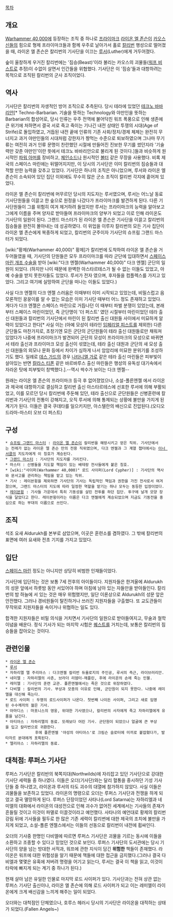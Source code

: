 {{{+1 '''The Order'''}}}

[[목차]]

== 개요 ==
[[Warhammer 40,000]]에 등장하는 조직 중 하나로 [[프라이마크]] [[라이온 엘 존슨]]이 [[카오스 신]]들의 힘으로 형제 프라이마크들과 함께 우주로 날아가서 홀로 [[칼리번]] 행성으로 떨어졌을 때, 라이온 엘 존슨은 칼리번의 기사단을 이끄는 [[루서]](Luther)에게 거두어졌다.

숲이 울창하게 우거진 칼리번에는 '짐승(Beast)'이라 불리는 카오스의 괴물들([[워프 비스트]]로 추정)이 수없이 살면서 인간들을 위협했다. 기사단은 이 '짐승'들과 대항하려는 목적으로 조직된 칼리번의 군사 조직이었다.

== 역사 ==
기사단은 칼리번의 자생적인 방어 조직으로 추측된다. 당시 테라에 있었던 [[테크노 바바리안]][* Techno-Barbarian. 기술을 뜻하는 Technology와 야만인을 뜻하는 Barbarian의 합성어로, 당시 인류는 우주 전역에 불어닥친 워프 폭풍으로 인해 생존에 큰 위기에 처하면서 결국 서로 죽고 죽이는 기나긴 내전 상태인 투쟁의 시대(Age of Strife)로 돌입하였고, 거듭된 내전 끝에 인류의 기존 사회/정치/경제 체제는 완전히 무너지고 과거 야만인들의 시대처럼 강한자가 짱먹는 수준으로 퇴보하였으며 그나마 무기류는 여전히 과거 인류 문명이 찬란했던 시절에 만들어진 진보한 무기를 썼던지라 '기술력만 갖춘 야만인'이란 뜻에서 테크노 바바리안으로 불리게 된 것이다.]들과 비슷하게 원시적인 [[파워 아머]]를 장비하고, [[체인소드]]나 원시적인 [[볼터]] 같은 무장을 사용했다. 비록 제국의 스페이스 마린에는 뒤떨어지지만, 이 당시의 기사단은 이미 칼리번의 짐승들과 대적할 만한 능력을 갖추고 있었다. 기사단은 하나의 조직은 아니었으며, 루서와 라이온 엘 존슨이 소속되어 있던 집단 이외에도 무수히 많은 군소 조직이 칼리번 각지에 흩어져 있었다.

라이온 엘 존슨이 칼리번에 머무르던 당시의 지도자는 루서였으며, 루서는 어느날 동료 기사단원들을 이끌고 한 숲으로 원정을 나갔다가 프라이마크를 발견하게 된다. 다른 기사단원들이 그를 위험히 여겨 제거하려 들었지만 루서는 프라이마크의 능력을 알아보고 그에게 이름을 주며 양자로 받아들여 프라이마크의 양부가 되었고 이로 인해 라이온도 기사단의 일원이 된다. 그랜드 마스터가 된 라이온 엘 존슨은 기사단을 이끌고 칼리번의 짐승들을 완전히 몰아내는 데 성공하였다. 이 위업을 이루자 칼리번의 모든 기사 집단이 라이온 엘 존슨에게 복종하게 되었고, 칼리번의 군주이자 기사단의 슈프림 그랜드 마스터가 되었다.

[wiki:"황제(Warhammer 40,000)" 황제]가 칼리번에 도착하여 라이온 엘 존슨을 거두어들였을 때, 기사단의 단원들은 모두 프라이마크를 따라 군단에 입대하면서 [[스페이스 마린 개조 수술]]을 받아 [wiki:"다크 엔젤(Warhammer 40,000)" 다크 엔젤] 군단의 일원이 되었다. (하지만 나이 때문에 완벽한 아스타르테스가 될 수 없는 이들도 있었고, 아예 수술을 받지 못한자들도 있었다. 루서가 전자 였으며, 후자들을 컴플렉스를 가지고 있었다. 그리고 여기에 실망하여 군단을 떠나는 이들도 있었다.)

사실 다크 엔젤의 다크 엔젤 스러움은 이때부터 이미 시작되고 있었는데, 비밀스럽고 음모론적인 꿍꿍이를 알 수 없는 모습은 이미 기사단 때부터 어느 정도 존재하고 있었다. 게다가 다크 엔젤은 스페이스 마린으로 거듭나던 이 때부터 파벌 분쟁이 있었는데, 본래부터 스페이스 마린이었던, 즉 군단명이 '더 퍼스트' 였던 시절부터 마린이었던 테라 출신 대원들과 칼리번의 기사단에서 마린이 된 칼리번 출신 대원들 사이에서 미묘하게 알력이 있었다고 한다[* 사실 이는 (아예 모성이 테라인 [[임페리얼 피스트]]를 제외한) 다른 군단들도 마찬가지로, 초창기엔 모든 군단의 군단원들이 테라 출신 대원들로만 채워져 있었다가 나중에 프라이마크가 발견되어 군단의 모성이 프라이마크의 모성으로 바뀌면서 테라 출신과 프라이마크 모성 출신이 섞였는데, 테라 출신 대원과 군단의 새 모성 출신 대원들의 외모나 문화 등에서 차이가 심하게 나서 암암리에 미묘한 분위기를 조성하기도 했다. 일례로 [[데스 가드]]의 경우 [[나타니엘 가로]] 같은 테라 출신 마린들은 피부빛이 살아있는 반면 [[타이퍼스|칼라스 티폰]] 같은 바르바루스 출신 마린들은 행성의 유독성 대기속에서 자라온 탓에 피부빛이 창백했다.].--역시 싹수가 보이는 다크 엔젤--

원래는 라이온 엘 존슨의 프라이마크 등극 후 없어졌었으나, 소설-폴른엔젤 에서 라이온과 제국에 대항하기로 결심하고 칼리번 출신 아스타르테스에 선포한 루서에 의해 부활되었고, 이를 모르던 당시 칼리번에 주둔해 있던, 테라 출신으로 군단원들은  신병훈련에 칼리번과 기사단의 전통이 강해지고, 오직 루서에 의해 통제되는 상황에 불만을 가지게 된 계기가 된다. 이들은 결국 쿠데타를 일으키지만, 아스텔란의 배신으로 진압된다.(오디오드라마-마스터 오브 더 퍼스트)

== 구성 ==
 * [[슈프림 그랜드 마스터]] : [[라이온 엘 존슨]]이 칼리번을 해방시키고 얻은 직위. 기사단에서는 전례가 없는 라이온 엘 존슨 만의 전용 직위였으며, 다크 엔젤과 그 계열 챕터에서는 [[이너 서클]]의 지도자에게 이 칭호가 계승된다.
 * [[그랜드 마스터]] : 기사단의 지도자를 가리킨다.
 * 마스터 : 신병들을 지도할 책임이 있는 베테랑 전사들에게 붙은 칭호.
 * [wiki:"사이퍼(Warhammer 40,000)" 로드 사이퍼(Lord Cypher)] : 기사단의 역사와 문서고를 관리하는 책임을 맡고 있는 직위.
 * 기사 : 레이븐윙을 제외하면 기사단의 기사는 독립적인 책임과 권한을 가진 전사로서 여겨졌으며, 그랜드 마스터의 지도에 따라 일정한 역할을 맡기는 하나 모두는 동등한 입장이었다.
 * [[레이븐윙]] : 기사들 가운데서 특히 기동성을 살린 전투를 하던 집단. 투구에 날개 모양 장식을 달았다고 한다. 레이븐윙이라는 이름은 다크 엔젤에게 계승되었으며 지금도 기동전을 중심으로 하는 부대의 이름으로 쓰인다.
== 조직 ==
석조 요새 Aldurukh를 본부로 삼았으며, 이곳은 훈련소를 겸하였다. 그 밖에 칼리번의 표면에 여러 요새와 전초 기지를 가지고 있었다.

== 입단 ==
[[스페이스 마린]] 정도는 아니지만 상당히 비범한 인재들이었다.

기사단에 입단하는 것은 보통 7세 전후의 아이들이다. 지원자들은 한겨울에 Aldurukh의 성문 앞에서 하룻밤 동안 서있어야 하며 아침에 남아 있는 자들만을 받아들인다. 칼리번의 밤 하늘에 서 있는 것은 매우 위험했지만, 일단 이론상으로 Aldurukh의 성문 앞은 안전했다. 그러나 경비원들이 탈진하거나 쓰러진 지원자들을 구출했다. 또 교도관들이 무작위로 지원자들을 속이거나 위협하는 일도 있다.

합격한 지원자들은 비밀 의식을 거치면서 기사단의 일원으로 받아들여지고, 무술과 철학 이념을 배운다. 정식 기사가 되는 마지막 시험은 [[퀘스트]]를 거치는데, 보통은 칼리번의 짐승들을 잡아오는 것이다.

== 관련인물 ==

 * [[라이온 엘 존슨]]
 * [[루서]]
 * 자하리엘 엘 주리아스 : 다크엔젤 칼리번 듀올로지의 주인공, 루서의 측근, 라이브러리안.
 * 네미엘 : 자하리엘의 사촌, 브라더 리뎀터-채플린, 후에 라이온의 손에 죽는 인물.
 * 레미엘 : 기사단의 훈련 교관. 폴른엔젤에서는 죽은 것으로 위장하였다.
 * 다비엘 : 칼리번의 기사. 부상과 모종의 이유로 인해, 군단원이 되지 못한다. 나중에 레미엘을 대신해 죽는다.
 * 로드 사이퍼 : 두명의 로드사이퍼가 나온다. 첫번째 나이든 사이퍼, 그리고 새로 임명된 수수께끼의 젊은 기사.
 * 아마디스 : 마포니스의 영웅, 위대한 기사였으나, 칼리번의 사자에게 죽고 자하리엘에게 유품을 남긴다. 
 * 아티아스 : 자하리엘의 동료. 또래보다 어린 기사. 군단원이 되었으나 얼굴에 큰 부상을 입고 칼리번으로 귀환한다.
              후에 폴른엔젤 '야성의 아티아스'로 크림슨 슬로터에 미끼로 붙잡혔다가, 발타자르 분대에게 포획된다.
 * 엘리아스 : 자하리엘의 동료.


== 대척점: 루퍼스 기사단 ==

루퍼스 기사단은 칼리반의 북쪽지대(Northwilds)에 자리잡고 있던 기사단으로 강대한 기사단 세력들 중 하나였다. 이들은 오더(기사단)와는 달리 혈통을 중시하던 기성 기사단들 중 하나였고, 라이온과 루서의 타도 괴수의 대열에 참가하지 않았다. 사실 이들은 괴물들을 보존하고 있었다. 라이온의 명령으로 오더는 루퍼스 기사단과 전쟁을 하게 되었고 결국 멸망하게 된다.
루퍼스 단장이었던 사타나(Lord Satarna)는 자하리엘과 네미엘의 대화에서 라이온의 대성전으로 인해 괴수가 없어진 세계에서는 기사들의 존재가 흔들릴 것이고 이것이 파멸로 이끌것이라고 예언했다.
사타나의 예언대로 황제의 칼리번 강림 뒤에 기사들을 필두로 한 많은 기존 세력이 칼리번에 대한 제국의 조치에 불만을 가지게 되었고, 소설-폴른 엔젤스에서는 이들의 선동으로 칼리번이 내전에 휩싸인다.

오더의 기사중 한명인 다비엘에 따르면 루퍼스 기사단은 괴물을 기르는 동시에 이들을 소환하고 조종할 수 있다고 믿었던 것으로 보인다. 루퍼스 기사단의 도서관에는 당시 기사단의 양을 넘는 방대한 서적과, 워프에 관한 지식이 담긴 '''위험한''' 책들이 존재했다. 라이온은 워프에 대한 위험성을 알기 때문에 책들에 대한 접근을 금지했다.(그러나 결국 다비엘과 몇몇은  유혹에 저버려 명령을 어기고 읽는다, 루서는 결국 이 책을 읽고, 이것이 타락에 빠지게 되는 계기 중 하나가 된다.) 

현재 살아 남은 유일한 인물로 마지막 로드 사이퍼가 있다. 기사단과는 전혀 상관 없는 루퍼스 기사단 출신이나, 라이온 엘 존슨에 의해 로드 사이퍼가 되고 이는 레미엘이 라이온에게 크게 배신감을 느끼게 해주는 일이 되었다.

오더와는 대척점인 단체였으나, 호루스 헤러시 당시의 기사단은 라이온을 대적하는 상태가 되었다.(Fallen Angels~)    

